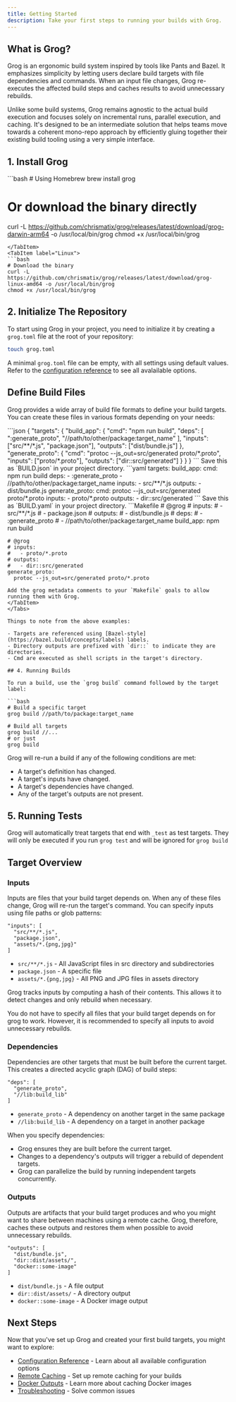 ```yaml
---
title: Getting Started
description: Take your first steps to running your builds with Grog.
---
```



## What is Grog?

Grog is an ergonomic build system inspired by tools like Pants and Bazel. It emphasizes simplicity by letting users declare build targets with file dependencies and commands. When an input file changes, Grog re-executes the affected build steps and caches results to avoid unnecessary rebuilds.

Unlike some build systems, Grog remains agnostic to the actual build execution and focuses solely on incremental runs, parallel execution, and caching. It's designed to be an intermediate solution that helps teams move towards a coherent mono-repo approach by efficiently gluing together their existing build tooling using a very simple interface.

## 1. Install Grog

<Tabs>
  <TabItem label="MacOS">
  ```bash
  # Using Homebrew
  brew install grog

# Or download the binary directly

curl -L https://github.com/chrismatix/grog/releases/latest/download/grog-darwin-arm64 -o /usr/local/bin/grog
chmod +x /usr/local/bin/grog

````
</TabItem>
<TabItem label="Linux">
```bash
# Download the binary
curl -L https://github.com/chrismatix/grog/releases/latest/download/grog-linux-amd64 -o /usr/local/bin/grog
chmod +x /usr/local/bin/grog
````

  </TabItem>
</Tabs>

## 2. Initialize The Repository

To start using Grog in your project, you need to initialize it by creating a `grog.toml` file at the root of your repository:

```bash
touch grog.toml
```

A minimal `grog.toml` file can be empty, with all settings using default values.
Refer to the [configuration reference](/reference/configuration.md) to see all avalailable options.

## Define Build Files

Grog provides a wide array of build file formats to define your build targets.
You can create these files in various formats depending on your needs:

<Tabs>
  <TabItem label="JSON">
  ```json
  {
    "targets": {
      "build_app": {
        "cmd": "npm run build",
        "deps": [
          ":generate_proto",
          "//path/to/other/package:target_name"
        ],
        "inputs": ["src/**/*.js", "package.json"],
        "outputs": ["dist/bundle.js"]
      },
      "generate_proto": {
        "cmd": "protoc --js_out=src/generated proto/*.proto",
        "inputs": ["proto/*.proto"],
        "outputs": ["dir::src/generated"]
      }
    }
  }
  ```
  Save this as `BUILD.json` in your project directory.
  </TabItem>
  <TabItem label="YAML">
  ```yaml
  targets:
    build_app:
      cmd: npm run build
      deps:
        - :generate_proto
        - //path/to/other/package:target_name
      inputs:
        - src/**/*.js
      outputs:
        - dist/bundle.js
    generate_proto:
      cmd: protoc --js_out=src/generated proto/*.proto
      inputs:
        - proto/*.proto
      outputs:
        - dir::src/generated
  ```
  Save this as `BUILD.yaml` in your project directory.
  </TabItem>
  <TabItem label="Makefile">
  ```Makefile
    # @grog
    # inputs:
    #   - src/**/*.js
    #   - package.json
    # outputs:
    #   - dist/bundle.js
    # deps:
    #   - :generate_proto
    #   - //path/to/other/package:target_name
    build_app:
      npm run build

    # @grog
    # inputs:
    #   - proto/*.proto
    # outputs:
    #   - dir::src/generated
    generate_proto:
      protoc --js_out=src/generated proto/*.proto

````
Add the grog metadata comments to your `Makefile` goals to allow running them with Grog.
</TabItem>
</Tabs>

Things to note from the above examples:

- Targets are referenced using [Bazel-style](https://bazel.build/concepts/labels) labels.
- Directory outputs are prefixed with `dir::` to indicate they are directories.
- Cmd are executed as shell scripts in the target's directory.

## 4. Running Builds

To run a build, use the `grog build` command followed by the target label:

```bash
# Build a specific target
grog build //path/to/package:target_name

# Build all targets
grog build //...
# or just
grog build
````

Grog will re-run a build if any of the following conditions are met:

- A target's definition has changed.
- A target's inputs have changed.
- A target's dependencies have changed.
- Any of the target's outputs are not present.

## 5. Running Tests

Grog will automatically treat targets that end with `_test` as test targets.
They will only be executed if you run `grog test` and will be ignored for `grog build`

## Target Overview

### Inputs

Inputs are files that your build target depends on. When any of these files change, Grog will re-run the target's command.
You can specify inputs using file paths or glob patterns:

```text
"inputs": [
  "src/**/*.js",
  "package.json",
  "assets/*.{png,jpg}"
]
```

- `src/**/*.js` - All JavaScript files in src directory and subdirectories
- `package.json` - A specific file
- `assets/*.{png,jpg}` - All PNG and JPG files in assets directory

Grog tracks inputs by computing a hash of their contents.
This allows it to detect changes and only rebuild when necessary.

<Aside>
  You do not have to specify all files that your build target depends on for
  grog to work. However, it is recommended to specify all inputs to avoid
  unnecessary rebuilds.
</Aside>

### Dependencies

Dependencies are other targets that must be built before the current target.
This creates a directed acyclic graph (DAG) of build steps:

```text
"deps": [
  "generate_proto",
  "//lib:build_lib"
]
```

- `generate_proto` - A dependency on another target in the same package
- `//lib:build_lib` - A dependency on a target in another package

When you specify dependencies:

- Grog ensures they are built before the current target.
- Changes to a dependency's outputs will trigger a rebuild of dependent targets.
- Grog can parallelize the build by running independent targets concurrently.

### Outputs

Outputs are artifacts that your build target produces and who you might want to share between machines using a remote cache.
Grog, therefore, caches these outputs and restores them when possible to avoid unnecessary rebuilds.

```text
"outputs": [
  "dist/bundle.js",
  "dir::dist/assets/",
  "docker::some-image"
]
```

- `dist/bundle.js` - A file output
- `dir::dist/assets/` - A directory output
- `docker::some-image` - A Docker image output

## Next Steps

Now that you've set up Grog and created your first build targets, you might want to explore:

- [Configuration Reference](/reference/configuration) - Learn about all available configuration options
- [Remote Caching](/guides/remote-caching) - Set up remote caching for your builds
- [Docker Outputs](/guides/docker-outputs) - Learn more about caching Docker images
- [Troubleshooting](/reference/troubleshooting) - Solve common issues
